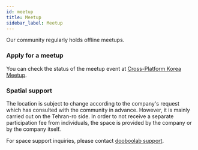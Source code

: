 ```yaml
---
id: meetup
title: Meetup
sidebar_label: Meetup
---
```



<AdFitTopFixed />

Our community regularly holds offline meetups.

### Apply for a meetup

You can check the status of the meetup event at [Cross-Platform Korea Meetup](https://www.meetup.com/crossplatformkorea).

### Spatial support

The location is subject to change according to the company's request which has consulted with the community in advance. However, it is mainly carried out on the Tehran-ro side.
In order to not receive a separate participation fee from individuals, the space is provided by the company or by the company itself.

For space support inquiries, please contact [dooboolab support](mailto:support@dooboolab.com).
